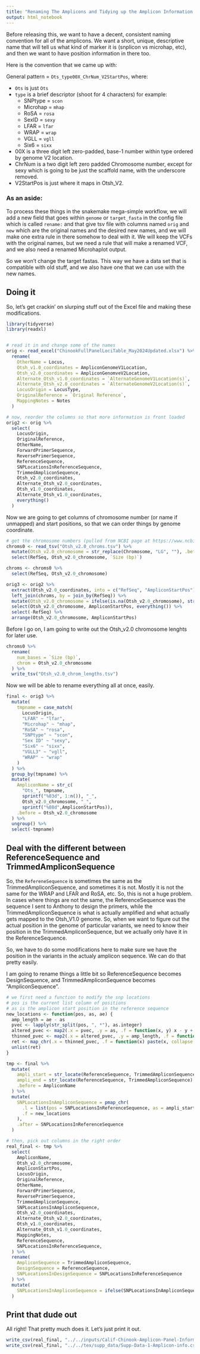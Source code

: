 ```yaml
---
title: "Renaming The Amplicons and Tidying up the Amplicon Information Table"
output: html_notebook
---
```



Before releasing this, we want to have a decent, consistent naming convention for
all of the amplicons.  We want a short, unique, descriptive name that will tell us
what kind of marker it is (snplicon vs microhap, etc), and then we want to have
position information in there too.  

Here is the convention that we came up with:

General pattern = `Ots_type00X_ChrNum_V2StartPos`, where:

- `Ots` is just `Ots`
- `type` is a brief descriptor (shoot for 4 characters) for example:
    + SNPtype = `scon`
    + Microhap = `mhap`
    + RoSA = `rosa`
    + SexID = `sexy`
    + LFAR = `lfar`
    + WRAP = `wrap`
    + VGLL = `vgll`
    + Six6 = `sixx`
- 00X is a three digit left zero-padded, base-1 number within type ordered by genome V2 location.
- ChrNum is a two digit left zero padded Chromosome number, except for sexy which is
  going to be just the scaffold name, with the underscore removed.
- V2StartPos is just where it maps in Otsh_V2.

### As an aside: 

To process these things in the snakemake mega-simple workflow, we will add a new
field that goes within `genome` or `target_fasta` in the config file which is called
`rename:` and that give tsv file with columns named `orig` and `new` which are the
original names and the desired new names, and we will make one extra rule in there
somehow to deal with it.  We will keep the VCFs with the original names, but we need
a rule that will make a renamed VCF, and we also need a renamed Microhaplot output.

So we won't change the target fastas.  This way we have a data set that is compatible
with old stuff, and we also have one that we can use with the new names.


## Doing it

So, let's get crackin' on slurping stuff out of the Excel file and making these modifications.

```r
library(tidyverse)
library(readxl)


# read it in and change some of the names
orig <- read_excel("ChinookFullPanelLociTable_May2024Updated.xlsx") %>%
  rename(
    OtherName = Locus,
    Otsh_v1.0_coordinates = AmpliconGenomeV1Location,
    Otsh_v2.0_coordinates = AmpliconGenomveV2Location,
    Alternate_Otsh_v1.0_coordinates = `AlternateGenomeV1Location(s)`,
    Alternate_Otsh_v2.0_coordinates = `AlternateGenomeV2Location(s)`,
    LocusOrigin = LocusType,
    OriginalReference = `Original Reference`,
    MappingNotes = Notes
  )

# now, reorder the columns so that more information is front loaded
orig2 <- orig %>%
  select(
    LocusOrigin,
    OriginalReference,
    OtherName,
    ForwardPrimerSequence,
    ReversePrimerSequence,
    ReferenceSequence,
    SNPLocationsInReferenceSequence,
    TrimmedAmpliconSequence,
    Otsh_v2.0_coordinates,
    Alternate_Otsh_v2.0_coordinates,
    Otsh_v1.0_coordinates,
    Alternate_Otsh_v1.0_coordinates,
    everything()
  )
```


Now we are going to get columns of chromosome number (or name if unmapped) and
start positions, so that we can order things by genome coordinate.  

```r
# get the chromosome numbers (pulled from NCBI page at https://www.ncbi.nlm.nih.gov/datasets/genome/GCF_018296145.1/)
chroms0 <- read_tsv("Otsh_v2.0_chroms.tsv") %>%
  mutate(Otsh_v2.0_chromosome = str_replace(Chromosome, "LG", ""), .before = Chromosome) %>%
  select(RefSeq, Otsh_v2.0_chromosome, `Size (bp)`)

chroms <- chroms0 %>%
  select(RefSeq, Otsh_v2.0_chromosome)

orig3 <- orig2 %>%
  extract(Otsh_v2.0_coordinates, into = c("RefSeq", "AmpliconStartPos"), regex = "^(.*):([0-9]+)-[0-9]+$", remove = FALSE, convert = TRUE) %>%
  left_join(chroms, by = join_by(RefSeq)) %>%
  mutate(Otsh_v2.0_chromosome = ifelse(is.na(Otsh_v2.0_chromosome), str_replace(RefSeq, "_", ""), Otsh_v2.0_chromosome)) %>%
  select(Otsh_v2.0_chromosome, AmpliconStartPos, everything()) %>%
  select(-RefSeq) %>%
  arrange(Otsh_v2.0_chromosome, AmpliconStartPos)

```


Before I go on, I am going to write out the Otsh_v2.0 chromosome lenghts for later use.
```r
chroms0 %>%
  rename(
    num_bases = `Size (bp)`,
    chrom = Otsh_v2.0_chromosome
  ) %>%
  write_tsv("Otsh_v2.0_chrom_lengths.tsv")

```

Now we
will be able to rename everything all at once, easily.

```r
final <- orig3 %>%
  mutate(
    tmpname = case_match(
      LocusOrigin,
      "LFAR" ~ "lfar",
      "Microhap" ~ "mhap",
      "RoSA" ~ "rosa",
      "SNPtype" ~ "scon",
      "Sex ID" ~ "sexy",
      "Six6" ~ "sixx",
      "VGLL3" ~ "vgll",
      "WRAP" ~ "wrap"
    )
  ) %>% 
  group_by(tmpname) %>%
  mutate(
    AmpliconName = str_c(
      "Ots_", tmpname,
      sprintf("%03d", 1:n()), "_", 
      Otsh_v2.0_chromosome, "_", 
      sprintf("%08d",AmpliconStartPos)),
    .before = Otsh_v2.0_chromosome
  ) %>%
  ungroup() %>%
  select(-tmpname)
```

## Deal with the different between ReferenceSequence and TrimmedAmpliconSequence

So, the `RefereneSequence` is sometimes the same as the TrimmedAmpliconSequence, and
sometimes it is not. Mostly it is not the same for the WRAP and LFAR and RoSA, etc.
So, this is not a huge problem.  In cases where things are not the same, the ReferenceSequence
was the sequence I sent to Anthony to design the primers, while the TrimmedAmpliconSequence
is what is actually amplified and what actually gets mapped to the Otsh_V1.0 genome.
So, when we want to figure out the actual position in the genome of particular variants,
we need to know their position in the TrimmedAmpliconSequence, but we actually
only have it in the ReferenceSequence.

So, we have to do some modifications here to make sure we have the position
in the variants in the actualy amplicon sequence.  We can do that pretty
easily.

I am going to rename things a little bit so ReferenceSequence becomes DesignSequence, and
TrimmedAmpliconSequence becomes "AmpliconSequence".

```r
# we first need a function to modify the snp locations
# pos is the current list column of positions
# as is the amplicon start position in the reference sequence
new_locations <- function(pos, as, ae) {
  amp_length = ae - as
  pvec <- lapply(str_split(pos, ", *"), as.integer)
  altered_pvec <- map2(.x = pvec, .y = as, .f = function(x, y) x - y + 1)
  thinned_pvec <- map2(.x = altered_pvec, .y = amp_length, .f = function(x, y) x[x > 0 & x <= y])
  ret <- map_chr(.x = thinned_pvec, .f = function(x) paste(x, collapse = ", "))
  unlist(ret)
}

tmp <- final %>%
  mutate(
    ampli_start = str_locate(ReferenceSequence, TrimmedAmpliconSequence)[,1],
    ampli_end = str_locate(ReferenceSequence, TrimmedAmpliconSequence)[,2],
    .before = AmpliconName
  ) %>%
  mutate(
    SNPLocationsInAmpliconSequence = pmap_chr(
      .l = list(pos = SNPLocationsInReferenceSequence, as = ampli_start, ae = ampli_end),
      .f = new_locations
    ),
    .after = SNPLocationsInReferenceSequence
  )

# then, pick out columns in the right order
real_final <- tmp %>% 
  select(
    AmpliconName, 
    Otsh_v2.0_chromosome, 
    AmpliconStartPos, 
    LocusOrigin, 
    OriginalReference, 
    OtherName, 
    ForwardPrimerSequence, 
    ReversePrimerSequence, 
    TrimmedAmpliconSequence,
    SNPLocationsInAmpliconSequence, 
    Otsh_v2.0_coordinates, 
    Alternate_Otsh_v2.0_coordinates, 
    Otsh_v1.0_coordinates, 
    Alternate_Otsh_v1.0_coordinates, 
    MappingNotes,
    ReferenceSequence, 
    SNPLocationsInReferenceSequence, 
  ) %>%
  rename(
    AmpliconSequence = TrimmedAmpliconSequence,
    DesignSequence = ReferenceSequence,
    SNPLocationsInDesignSequence = SNPLocationsInReferenceSequence
  ) %>%
  mutate(
    SNPLocationsInAmpliconSequence = ifelse(SNPLocationsInAmpliconSequence == "NA", NA, SNPLocationsInAmpliconSequence)
  )
```

## Print that dude out

All right!  That pretty much does it.  Let's just print it out.

```r
write_csv(real_final, "../../inputs/Calif-Chinook-Amplicon-Panel-Information.csv", na = "")
write_csv(real_final, "../../tex/supp_data/Supp-Data-1-Amplicon-info.csv", na = "")
```
